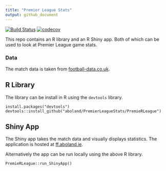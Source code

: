 ```yaml
---
title: "Premier League Stats"
output: github_document
---
```



<!-- README.md is generated from README.Rmd. Please edit that file -->

[![Build Status](https://travis-ci.org/aboland/PremierLeagueStats.svg?branch=master)](https://travis-ci.org/aboland/PremierLeagueStats)
[![codecov](https://codecov.io/gh/aboland/PremierLeagueStats/branch/master/graph/badge.svg)](https://codecov.io/gh/aboland/PremierLeagueStats)


This repo contains an R library and an R Shiny app. Both of which can be used to look at Premier League game stats.

### Data

The match data is taken from [football-data.co.uk](http://www.football-data.co.uk).


## R Library

The library can be install in R using the `devtools` library.

```
install.packages("devtools")
devtools::install_github("aboland/PremierLeagueStats/PremieRLeague")
```


## Shiny App
 
The Shiny app takes the match data and visually displays statistics. The application is hosted at [ff.aboland.ie](http://ff.aboland.ie/).

Alternatively the app can be run locally using the above R library.
```
PremieRLeague::run_ShinyApp()
```
